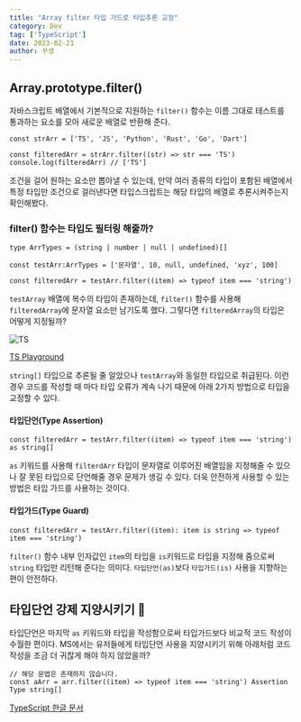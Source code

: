 ```yaml
---
title: "Array filter 타입 가드로 타입추론 교정"
category: Dev
tag: ['TypeScript']
date: 2023-02-21
author: 꾸생
---
```


## Array.prototype.filter()

자바스크립트 배열에서 기본적으로 지원하는 `filter()`  함수는 이름 그대로 테스트를 통과하는 요소를 모아 새로운 배열로 반환해 준다.

```tsx
const strArr = ['TS', 'JS', 'Python', 'Rust', 'Go', 'Dart']

const filteredArr = strArr.filter((str) => str === 'TS')
console.log(filteredArr) // ['TS']
```

조건을 걸어 원하는 요소만 뽑아낼 수 있는데, 만약 여러 종류의 타입이 포함된 배열에서 특정 타입만 조건으로 걸러낸다면 타입스크립트는 해당 타입의 배열로 추론시켜주는지 확인해봤다.

### filter() 함수는 타입도 필터링 해줄까?

```tsx
type ArrTypes = (string | number | null | undefined)[]

const testArr:ArrTypes = ['문자열', 10, null, undefined, 'xyz', 100]

const filteredArr = testArr.filter((item) => typeof item === 'string')
```

`testArray` 배열에 복수의 타입이 존재하는데, `filter()` 함수를 사용해 `filteredArray`에 문자열 요소만 남기도록 했다. 그렇다면 `filteredArray`의 타입은 어떻게 지정될까?

![TS](/archive/dev/ts-array-filter-type-inference/ts.webp)

[TS Playground](https://www.typescriptlang.org/ko/play?#code/C4TwDgpgBAggTnAKuCBnKBeKAKVw4CWAdgOZQA+URArgLYBGEcFV1ANmy9UQCYQBmxCDwCUAbQC6AKCkBjAPZE8UYGmDw4ALg3JI6LGIDkgDm7ACeOAX0cMAaKAEYADDZocb3PoKLCbhgB4gAXtZ29vbScorKgmyqcMIamCpqGgB0UTHY2ASqtCKYAHwqKPL8UFkQtJgYWIZ4hKSGIkA)

`string[]` 타입으로 추론될 줄 알았으나 `testArray`와 동일한 타입으로 취급된다. 이런 경우 코드를 작성할 때 마다 타입 오류가 계속 나기 때문에 아래 2가지 방법으로 타입을 교정할 수 있다.

#### 타입단언(Type Assertion)

```tsx
const filteredArr = testArr.filter((item) => typeof item === 'string') as string[]
```

`as` 키워드를 사용해 `filterdArr` 타입이 문자열로 이루어진 배열임을 지정해줄 수 있으나 잘 못된 타입으로 단언해줄 경우 문제가 생길 수 있다. 더욱 안전하게 사용할 수 있는 방법은 타입 가드를 사용하는 것이다.

#### 타입가드(Type Guard)

```tsx
const filteredArr = testArr.filter((item): item is string => typeof item === 'string')
```

`filter()`  함수 내부 인자값인 `item`의 타입을 `is`키워드로 타입을 지정해 줌으로써 `string` 타입만 리턴해 준다는 의미다. `타입단언(as)`보다 `타입가드(is)` 사용을 지향하는 편이 안전하다.

## 타입단언 강제 지양시키기 🤔

타입단언은 마지막 `as` 키워드와 타입을 작성함으로써 타입가드보다 비교적 코드 작성이 수월한 편이다. MS에서는 유저들에게 타입단언 사용을 지양시키기 위해 아래처럼 코드 작성을 조금 더 귀찮게 해야 하지 않았을까?

```tsx
// 해당 문법은 존재하지 않습니다.
const aArr = arr.filter((item) => typeof item === 'string') Assertion Type string[]
```

[TypeScript 한글 문서](https://typescript-kr.github.io/pages/advanced-types.html#타입-가드와-타입-단언-type-guards-and-type-assertions)
